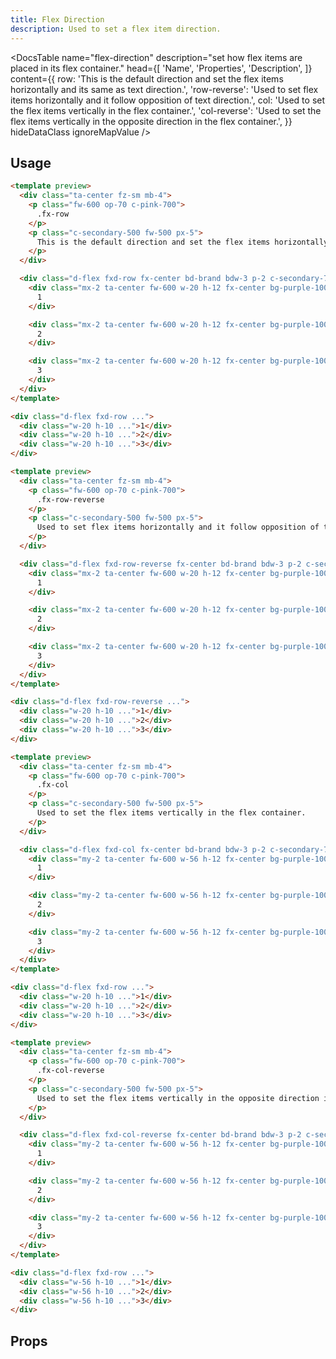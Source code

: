 ```yaml
---
title: Flex Direction
description: Used to set a flex item direction.
---
```


<DocsTable
  name="flex-direction"
  description="set how flex items are placed in its flex container."
  head={[
    'Name',
    'Properties',
    'Description',
  ]}
  content={{
    row: 'This is the default direction and set the flex items horizontally and its same as text direction.',
    'row-reverse': 'Used to set flex items horizontally and it follow opposition of text direction.',
    col: 'Used to set the flex items vertically in the flex container.',
    'col-reverse': 'Used to set the flex items vertically in the opposite direction in the flex container.',
  }}
  hideDataClass
  ignoreMapValue
/>

## Usage

```html rose
<template preview>
  <div class="ta-center fz-sm mb-4">
    <p class="fw-600 op-70 c-pink-700">
      .fx-row
    </p>
    <p class="c-secondary-500 fw-500 px-5">
      This is the default direction and set the flex items horizontally and its same as text direction.
    </p>
  </div>

  <div class="d-flex fxd-row fx-center bd-brand bdw-3 p-2 c-secondary-700">
    <div class="mx-2 ta-center fw-600 w-20 h-12 fx-center bg-purple-100 bd-purple-200">
      1
    </div>

    <div class="mx-2 ta-center fw-600 w-20 h-12 fx-center bg-purple-100 bd-purple-200">
      2
    </div>

    <div class="mx-2 ta-center fw-600 w-20 h-12 fx-center bg-purple-100 bd-purple-200">
      3
    </div>
  </div>
</template>

<div class="d-flex fxd-row ...">
  <div class="w-20 h-10 ...">1</div>
  <div class="w-20 h-10 ...">2</div>
  <div class="w-20 h-10 ...">3</div>
</div>
```

```html rose
<template preview>
  <div class="ta-center fz-sm mb-4">
    <p class="fw-600 op-70 c-pink-700">
      .fx-row-reverse
    </p>
    <p class="c-secondary-500 fw-500 px-5">
      Used to set flex items horizontally and it follow opposition of text direction.
    </p>
  </div>

  <div class="d-flex fxd-row-reverse fx-center bd-brand bdw-3 p-2 c-secondary-700">
    <div class="mx-2 ta-center fw-600 w-20 h-12 fx-center bg-purple-100 bd-purple-200">
      1
    </div>

    <div class="mx-2 ta-center fw-600 w-20 h-12 fx-center bg-purple-100 bd-purple-200">
      2
    </div>

    <div class="mx-2 ta-center fw-600 w-20 h-12 fx-center bg-purple-100 bd-purple-200">
      3
    </div>
  </div>
</template>

<div class="d-flex fxd-row-reverse ...">
  <div class="w-20 h-10 ...">1</div>
  <div class="w-20 h-10 ...">2</div>
  <div class="w-20 h-10 ...">3</div>
</div>
```

```html rose
<template preview>
  <div class="ta-center fz-sm mb-4">
    <p class="fw-600 op-70 c-pink-700">
      .fx-col
    </p>
    <p class="c-secondary-500 fw-500 px-5">
      Used to set the flex items vertically in the flex container.
    </p>
  </div>

  <div class="d-flex fxd-col fx-center bd-brand bdw-3 p-2 c-secondary-700">
    <div class="my-2 ta-center fw-600 w-56 h-12 fx-center bg-purple-100 bd-purple-200">
      1
    </div>

    <div class="my-2 ta-center fw-600 w-56 h-12 fx-center bg-purple-100 bd-purple-200">
      2
    </div>

    <div class="my-2 ta-center fw-600 w-56 h-12 fx-center bg-purple-100 bd-purple-200">
      3
    </div>
  </div>
</template>

<div class="d-flex fxd-row ...">
  <div class="w-20 h-10 ...">1</div>
  <div class="w-20 h-10 ...">2</div>
  <div class="w-20 h-10 ...">3</div>
</div>
```

```html rose
<template preview>
  <div class="ta-center fz-sm mb-4">
    <p class="fw-600 op-70 c-pink-700">
      .fx-col-reverse
    </p>
    <p class="c-secondary-500 fw-500 px-5">
      Used to set the flex items vertically in the opposite direction in the flex container.
    </p>
  </div>

  <div class="d-flex fxd-col-reverse fx-center bd-brand bdw-3 p-2 c-secondary-700">
    <div class="my-2 ta-center fw-600 w-56 h-12 fx-center bg-purple-100 bd-purple-200">
      1
    </div>

    <div class="my-2 ta-center fw-600 w-56 h-12 fx-center bg-purple-100 bd-purple-200">
      2
    </div>

    <div class="my-2 ta-center fw-600 w-56 h-12 fx-center bg-purple-100 bd-purple-200">
      3
    </div>
  </div>
</template>

<div class="d-flex fxd-row ...">
  <div class="w-56 h-10 ...">1</div>
  <div class="w-56 h-10 ...">2</div>
  <div class="w-56 h-10 ...">3</div>
</div>
```


## Props

<DocsTable
  name="flex-direction"
  type="props"
/>


